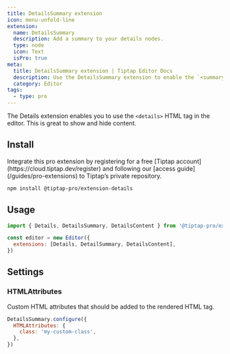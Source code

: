 ```yaml
---
title: DetailsSummary extension
icon: menu-unfold-line
extension:
  name: DetailsSummary
  description: Add a summary to your details nodes.
  type: node
  icon: Text
  isPro: true
meta:
  title: DetailsSummary extension | Tiptap Editor Docs
  description: Use the DetailsSummary extension to enable the `<summary>` HTML tag for your `<details>` content. Learn more in our docs!
  category: Editor
tags:
  - type: pro
---
```



The Details extension enables you to use the `<details>` HTML tag in the editor. This is great to show and hide content.

<CodeDemo isPro path="/Nodes/Details" />

## Install

<Callout title="Set up access to Tiptap's private repository" variant="info">
  Integrate this pro extension by registering for a free [Tiptap
  account](https://cloud.tiptap.dev/register) and following our [access
  guide](/guides/pro-extensions) to Tiptap’s private repository.
</Callout>

```bash
npm install @tiptap-pro/extension-details
```

## Usage

```js
import { Details, DetailsSummary, DetailsContent } from '@tiptap-pro/extension-details'

const editor = new Editor({
  extensions: [Details, DetailSummary, DetailsContent],
})
```

## Settings

### HTMLAttributes

Custom HTML attributes that should be added to the rendered HTML tag.

```js
DetailsSummary.configure({
  HTMLAttributes: {
    class: 'my-custom-class',
  },
})
```
